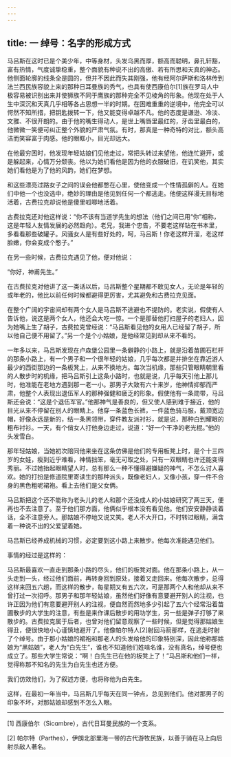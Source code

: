 ```yaml
---
---
---
```

title: 一 绰号：名字的形成方式
---




马吕斯在这时已是个美少年，中等身材，头发乌黑而厚，额高而聪明，鼻孔轩豁，富有热情，气度诚挚稳重，整个面貌有种说不出的高傲、若有所思和天真的神态。他侧面轮廓的线条全是圆的，但并不因此而失其刚强，他有经阿尔萨斯和洛林传到法兰西民族容貌上来的那种日耳曼族的秀气，也具有使西康伯尔[1]族在罗马人中极容易被识别出来并使狮族不同于鹰族的那种完全不见棱角的形象。他现在处于人生中深沉和天真几乎相等各占思想一半的时期。在困难重重的逆境中，他完全可以愕然不知所措，把钥匙拨转一下，他又能变得卓越不凡。他的态度是谦逊、冷淡、文雅、不很开朗的。由于他的嘴生得动人，是世上嘴唇里最红的，牙齿里最白的，他微微一笑便可纠正整个外貌的严肃气氛。有时，那真是一种奇特的对比，额头高洁而笑容富于肉感。他的眼眶小，目光却远大。

在他最穷困时，他发现年轻姑娘们见他走过，常把头转过来望他，他连忙避开，或是躲起来，心情万分颓丧。他以为她们看他是因为他的衣服破旧，在讥笑他，其实她们看他是为了他的风韵，她们在梦想。

和这些漂亮过路女子之间的误会他都憋在心里，使他变成一个性情孤僻的人。在她们中他一个也没选中，绝妙的理由是他见到任何一个都逃走。他便这样漫无目标地活着，古费拉克却说他是傻里呱唧地活着。

古费拉克还对他这样说：“你不该有当道学先生的想法（他们之间已用“你”相称，这是年轻人友情发展的必然趋向）。老兄，我进个忠告，不要老这样钻在书本里，多看看那些破罐子。风骚女人是有些好处的，呵，马吕斯！你老这样开溜，老这样脸嫩，你会变成个憨子。”

在另一些时候，古费拉克遇见了他，便对他说：

“你好，神甫先生。”

在古费拉克对他讲了这一类话以后，马吕斯整个星期都不敢见女人，无论是年轻的或年老的，他比以前任何时候都避得更厉害，尤其避免和古费拉克见面。

在整个广阔的宇宙间却有两个女人是马吕斯不逃避也不提防的。老实说，假使有人告诉他，说这是两个女人，他还会大吃一惊。一个是那替他打扫屋子的老妇人，因为她嘴上生了胡子，古费拉克曾经说：“马吕斯看见他的女用人已经留了胡子，所以他自己便不用留了。”另一个是个小姑娘，是他经常见到却从来不看的。

一年多以来，马吕斯发现在卢森堡公园里一条僻静的小路上，就是沿着苗圃石栏杆的那条小路上，有一个男子和一个很年轻的姑娘，几乎每次都是并排坐在靠近游人最少的西街那边的一条板凳上，从来不换地方。每次当机缘，那些只管眼睛朝里看的人散步时的机缘，把马吕斯引上这条小路时，也就是说，几乎每天引他上那儿时，他准能在老地方遇到那一老一小。那男子大致有六十来岁，他神情抑郁而严肃，他整个人表现出退伍军人的那种强健和疲乏的形象。假使他有一条勋带，马吕斯还会说：“这是个退伍军官。”他那神气是善良的，但又使人感到难于接近，他的目光从来不停留在别人的眼睛上。他穿一条蓝色长裤，一件蓝色骑马服，戴顶宽边帽，好像永远是新的，结一条黑领带，穿件教友派衬衫，就是说，那种白到耀眼的粗布衬衫。一天，有个俏女人打他身边走过，说道：“好一个干净的老光棍。”他的头发雪白。

那年轻姑娘，当她初次陪同他来坐在这条仿佛是他们的专用板凳上时，是个十三四岁的女娃，瘦到近乎难看，神情拙笨，毫无可取之处，只有一双眼睛也许还能变得秀丽。不过她抬起眼睛望人时，总有那么一种不懂得避嫌疑的神气，不怎么讨人喜欢。她的打扮是修道院里寄读生的那种派头，既像老妇人，又像小孩，穿一件不合身的黑色粗呢裙袍。看上去他们是父女俩。

马吕斯把这个还不能称为老头儿的老人和那个还没成人的小姑娘研究了两三天，便再也不去注意了。至于他们那方面，他俩似乎根本没有看见他。他们安安静静谈着话，全不注意旁人。那姑娘不停地又说又笑。老人不大开口，不时转过眼睛，满含着一种说不出的父爱望着她。

马吕斯已经养成机械的习惯，必定要到这小路上来散步。他每次准能遇见他们。

事情的经过是这样的：

马吕斯最喜欢一直走到那条小路的尽头，他们的板凳对面。他在那条小路上，从一头走到一头，经过他们面前，再转身回到原处，接着又走回来。他每次散步，总得这样来回五六趟，而这样的散步，每星期又有五六次，可是那两个人和他却从来不曾打过一次招呼。那男子和那年轻姑娘，虽然他们好像有意要避开别人的注视，也许正因为他们有意要避开别人的注视，便自然而然地多少引起了五六个经常沿着苗圃散步的大学生的注意，有些是来作课后散步的用功学生，另一些是弹子打够了来散步的。古费拉克属于后者，也曾对他们留意观察了一些时候，但是觉得那姑娘生得丑，便很快地小心谨慎地避开了。他像帕尔特人[2]射回马箭那样，在逃走时射了个绰号。由于那小姑娘的裙袍和那老人的头发给他的印象特别深，因此他称那姑娘为“黑姑娘”，老人为“白先生”，谁也不知道他们姓啥名谁，没有真名，绰号便也成立了。那些大学生常说：“啊！白先生已在他的板凳上了！”马吕斯和他们一样，觉得称那不知名的先生为白先生也还方便。

我们仿效他们，为了叙述方便，也将称他为白先生。

这样，在最初一年当中，马吕斯几乎每天在同一钟点，总见到他们。他对那男子的印象不坏，对那姑娘却感到不怎么入眼。



* * *



[1] 西康伯尔（Sicɑmbre），古代日耳曼民族的一个支系。

[2] 帕尔特（Parthes），伊朗北部里海一带的古代游牧民族，以善于骑在马上向后射杀敌人著名。